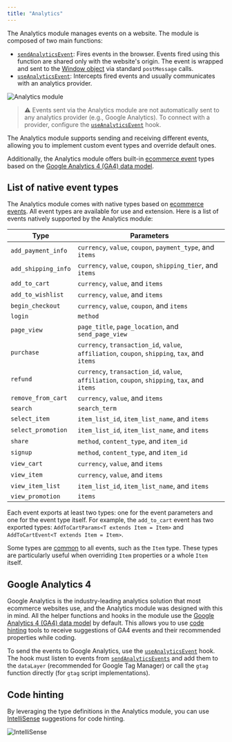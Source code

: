 ```yaml
---
title: "Analytics"
---
```


The Analytics module manages events on a website. The module is composed of two main functions:

- [`sendAnalyticsEvent`](/TBD): Fires events in the browser. Events fired using this function are shared only with the website's origin. The event is wrapped and sent to the [Window object](https://developer.mozilla.org/en-US/docs/Web/API/Window) via standard `postMessage` calls.
- [`useAnalyticsEvent`](/TBD): Intercepts fired events and usually communicates with an analytics provider.

![Analytics module](https://vtexhelp.vtexassets.com/assets/docs/src/analyticsmodule___37ad6fdb1e969835206b6d4b91461529.png)

> ⚠️ Events sent via the Analytics module are not automatically sent to any analytics provider (e.g., Google Analytics). To connect with a provider, configure the [`useAnalyticsEvent`](LINK) hook.

The Analytics module supports sending and receiving different events, allowing you to implement custom event types and override default ones.

Additionally,  the Analytics module offers built-in [ecommerce event](https://support.google.com/analytics/answer/14434488?hl=en) types based on the [Google Analytics 4 (GA4) data model](https://developers.google.com/analytics/devguides/collection/ga4/reference/events).

## List of native event types

The Analytics module comes with native types based on [ecommerce events](https://support.google.com/analytics/answer/14434488?hl=en). All event types are available for use and extension. Here is a list of events natively supported by the Analytics module:

| Type | Parameters |
|--------|-----------------|
|`add_payment_info`|`currency`, `value`, `coupon`, `payment_type`, and `items`|
|`add_shipping_info`|`currency`, `value`, `coupon`, `shipping_tier`, and `items`|
|`add_to_cart`|`currency`, `value`, and `items`|
|`add_to_wishlist`|`currency`, `value`, and `items`|
|`begin_checkout`|`currency`, `value`, `coupon`, and `items`|
|`login`|`method`|
|`page_view`|`page_title`, `page_location`, and `send_page_view`|
|`purchase`|`currency`, `transaction_id`, `value`, `affiliation`, `coupon`, `shipping`, `tax`, and `items`|
|`refund`|`currency`, `transaction_id`, `value`, `affiliation`, `coupon`, `shipping`, `tax`, and `items`|
|`remove_from_cart`|`currency`, `value`, and `items`|
|`search`|`search_term`|
|`select_item`|`item_list_id`, `item_list_name`, and `items`|
|`select_promotion`|`item_list_id`, `item_list_name`, and `items`|
|`share`|`method`, `content_type`, and `item_id`|
|`signup`|`method`, `content_type`, and `item_id`|
|`view_cart`|`currency`, `value`, and `items`|
|`view_item`|`currency`, `value`, and `items`|
|`view_item_list`|`item_list_id`, `item_list_name`, and `items`|
|`view_promotion`|`items`|

Each event exports at least two types: one for the event parameters and one for the event type itself. For example, the `add_to_cart` event has two exported types: `AddToCartParams<T extends Item = Item>` and `AddToCartEvent<T extends Item = Item>`.

Some types are [common](https://github.com/vtex/faststore/blob/main/packages/sdk/src/analytics/events/common.ts) to all events, such as the `Item` type. These types are particularly useful when overriding `Item` properties or a whole `Item` itself.

## Google Analytics 4

Google Analytics is the industry-leading analytics solution that most ecommerce websites use, and the Analytics module was designed with this in mind. All the helper functions and hooks in the module use the [Google Analytics 4 (GA4) data model](https://developers.google.com/analytics/devguides/collection/ga4/reference/events) by default. This allows you to use [code hinting](#code-hinting) tools to receive suggestions of GA4 events and their recommended properties while coding.

To send the events to Google Analytics, use the [`useAnalyticsEvent`](/TBD) hook. The hook must listen to events from [`sendAnalyticsEvents`](/TBD) and add them to the `dataLayer` (recommended for Google Tag Manager) or call the `gtag` function directly (for `gtag` script implementations).

## Code hinting

By leveraging the type definitions in the Analytics module, you can use [IntelliSense](https://code.visualstudio.com/docs/editor/intellisense) suggestions for code hinting.

![IntelliSense](https://vtexhelp.vtexassets.com/assets/docs/src/intellisense___44c8c3c8f2687f88e787ce38f867901c.png)
